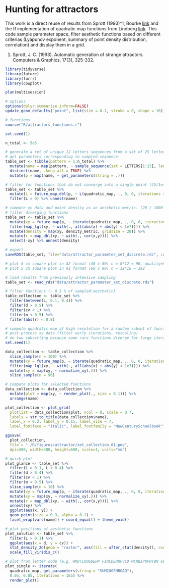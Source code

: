 # Hunting for attractors

This work is a direct reuse of results from Sprott (1993)^1, Bourke [link](http://paulbourke.net/fractals/sprott/) and the R implementation of quadratic map functions from Lindberg [link](https://blog.k2h.se/post/hunting-for-attractors/).
This code sample parameter space, filter aesthetic functions based on different criterias (Lyapunov exponent, summary of point density distribution, correlation) and display them in a grid.

1. Sprott, J. C. (1993). Automatic generation of strange attractors. Computers & Graphics, 17(3), 325-332.

```r
library(tidyverse)
library(future)
library(furrr)
library(cowplot)

plan(multisession)

# options
options(dplyr.summarise.inform=FALSE)
update_geom_defaults("point", list(size = 0.1, stroke = 0, shape = 16))

# functions
source("R/attractors_functions.r")

```


```r

set.seed(1)

n_total <- 5e5

# generate a set of unique 12 letters sequences from a set of 25 letters (25^12 set)
# get parameters corresponding to sampled sequence
table_set <- tibble(pattern = 1:n_total) %>% 
  mutate(name = map(pattern, ~ sample_sequence(set = LETTERS[1:25], length = 12))) %>% 
  distinct(name, .keep_all = TRUE) %>% 
  mutate(p = map(name, ~ get_parameters(string = .))) 

# filter for functions that do not converge into a single point (25/1e4 @ 1000)
table_set <- table_set %>% 
  mutate(L = future_map_dbl(p, ~ L(quadratic_map, ., 0, 0, iterations = 1000))) %>%
  filter(L > 0) %>% unnest(name)

# compute xy data and point density as an aesthetic metric. (28 / 1000 @ 5000)
# filter diverging functions 
table_set <- table_set %>%
  mutate(xy = future_map(p, ~ iterate(quadratic_map, ., 0, 0, iterations = 5000))) %>% 
  filter(map_lgl(xy, ~ with(., all(abs(x) + abs(y) < 1e7)))) %>% 
  mutate(density = map(xy, density_metric, gridsize = 20)) %>% 
  mutate(r = map_dbl(xy, ~ with(., cor(x,y)))) %>% 
  select(-xy) %>% unnest(density)

# export
saveRDS(table_set, file="data/attractor_parameter_set_discrete.rds", compress="gzip")

```

```r

# plot 5 cm square plot in A2 format (40 x 60) n = 8*12 = 96, quality=90
# plot 5 cm square plot in A1 format (60 x 80) n = 12*16 = 192

# load results from previously intensive sampling
table_set <- read_rds("data/attractor_parameter_set_discrete.rds")

# filter functions (~ 0.5 % of sampled:aesthetic)
table_collection <- table_set %>%
  filter(between(L, 0.1, 0.4)) %>% 
  filter(d > 0.5) %>% 
  filter(cv < 1) %>% 
  filter(m < 0.5) %>% 
  filter(abs(r) < 0.8)

# compute quadratic map at high resolution for a random subset of functions
# post-process xy data (filter early iterations, rescaling)
# do two subsetting because some rare functions diverge for large iterations
set.seed(1)

data_collection <- table_collection %>%
  slice_sample(n = 100) %>% 
  mutate(xy = future_map(p, ~ iterate(quadratic_map, ., 0, 0, iterations = 4e5))) %>% 
  filter(map_lgl(xy, ~ with(., all(abs(x) + abs(y) < 1e7)))) %>% 
  mutate(xy = map(xy, ~ normalize_xy(.))) %>% 
  slice_sample(n = 96)

# compute plots for selected functions
data_collection <- data_collection %>%
  mutate(plot = map(xy, ~ render_plot(., size = 0.1))) %>% 
  arrange(name)

plot_collection <- plot_grid(
  plotlist = data_collection$plot, ncol = 8, scale = 0.7,
  labels = str_to_title(data_collection$name),
  label_x = 0.2, label_y = 0.15, label_size = 7,
  label_fontface = "italic", label_fontfamily = "NewCenturySchoolbook")

ggsave(
  plot_collection,
  file = "./R/figures/attractor/set_collection_01.png",
  dpi=300, width=400, height=600, scale=1, units="mm")

```

```r

# quick plot
plot_glance <- table_set %>% 
  filter(L > 0.1, L < 0.4) %>% 
  filter(d > 0.4) %>% 
  filter(cv < 1) %>% 
  filter(m < 0.5) %>% 
  slice_sample(n = 10) %>% 
  mutate(xy = future_map(p, ~ iterate(quadratic_map, ., 0, 0, iterations = 1e4))) %>% 
  mutate(xy = map(xy, ~ normalize_xy(.))) %>% 
  mutate(r = map_dbl(xy, ~ with(., cor(x,y)))) %>% 
  unnest(xy) %>% 
  ggplot(aes(x, y)) +
  geom_point(size = 0.3, alpha = 0.1) +
  facet_wrap(vars(name)) + coord_equal() + theme_void() 

# plot positions of aesthetic functions
plot_solution <- table_set %>%
  filter(L > 0.1) %>%
  ggplot(aes(x = d, y = cv)) +
  stat_density_2d(geom = "raster", aes(fill = after_stat(density)), contour = FALSE) +
  scale_fill_viridis_c()

# plot from letter code (e.g. WKDTLOOGQEHP FIRCDERRPVLD MCRBIPOPHTBN GLXOESFTTPSV QFFVSLMJJGCR)
plot_single <- iterate(
  quadratic_map, get_parameters(string = "SUMCUGEHROAQ"),
  0.05, 0.05, iterations = 1E5) %>%
  render_plot()

```

